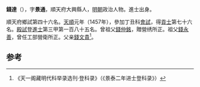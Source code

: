 '''錢達'''（{{bd|1432年||？}}），字'''景通'''，順天府大興縣人，[[明朝|明朝]]政治人物。進士出身。

順天府鄉試第四十六名。[[天顺_(明朝)|天順]]元年（1457年），參加丁丑科[[會試|會試]]，得[[貢士|貢士]]第七十六名。[[殿試|殿試]]登[[進士|進士]]第三甲第一百八十五名。曾祖父[[錢仲銘|錢仲銘]]，贈營绣所正。祖父[[錢永善|錢永善]]，曾任工部營衛所正。父亲[[錢文貴|錢文貴]]<ref>《天一阁藏明代科举录选刊·登科录》（《景泰二年进士登科录》）</ref>。

==参考==
{{reflist}}

{{天順元年丁丑科殿試金榜}}


{{明朝人物小作品}}